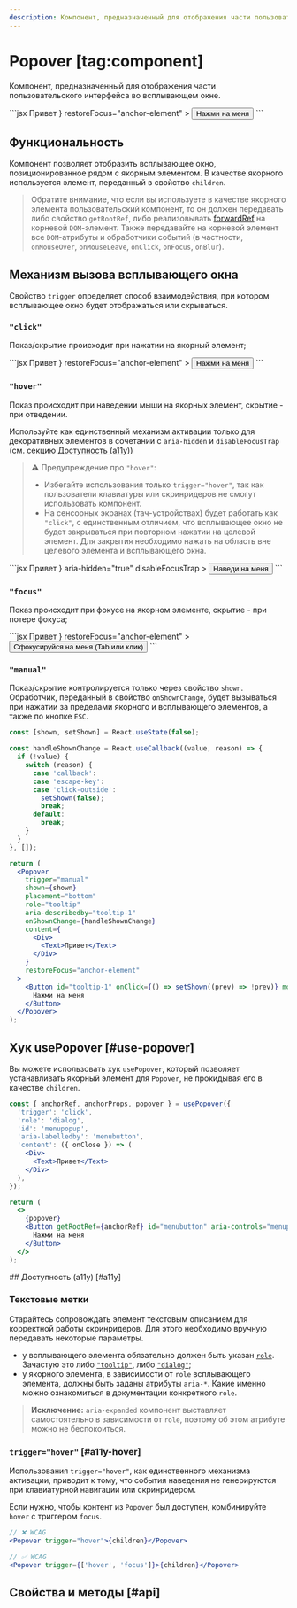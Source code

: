 ```yaml
---
description: Компонент, предназначенный для отображения части пользовательского интерфейса во всплывающем окне.
---
```


<Overview group="modals">

# Popover [tag:component]

Компонент, предназначенный для отображения части пользовательского интерфейса во всплывающем окне.

</Overview>

<Playground>
  ```jsx
  <Popover
    placement="bottom"
    role="tooltip"
    aria-describedby="tooltip-1"
    content={
      <Div>
        <Text>Привет</Text>
      </Div>
    }
    restoreFocus="anchor-element"
  >
    <Button id="tooltip-1" mode="outline">
      Нажми на меня
    </Button>
  </Popover>
  ```
</Playground>

## Функциональность

Компонент позволяет отобразить всплывающее окно, позиционированное рядом с якорным элементом.
В качестве якорного используется элемент, переданный в свойство `children`.

> Обратите внимание, что если вы используете в качестве якорного элемента пользовательский компонент, то
> он должен передавать либо свойство `getRootRef`, либо реализовывать [forwardRef](https://react.dev/reference/react/forwardRef)
> на корневой `DOM`-элемент.
> Также передавайте на корневой элемент все `DOM`-атрибуты и обработчики событий
> (в частности, `onMouseOver`, `onMouseLeave`, `onClick`, `onFocus`, `onBlur`).

## Механизм вызова всплывающего окна

Свойство `trigger` определяет способ взаимодействия, при котором всплывающее окно будет отображаться или скрываться.

### `"click"`

Показ/скрытие происходит при нажатии на якорный элемент;

<Playground>
  ```jsx
  <Popover
    placement="bottom"
    role="tooltip"
    aria-describedby="tooltip-1"
    content={
      <Div>
        <Text>Привет</Text>
      </Div>
    }
    restoreFocus="anchor-element"
  >
    <Button id="tooltip-1" mode="outline">
      Нажми на меня
    </Button>
  </Popover>
  ```
</Playground>

### `"hover"`

Показ происходит при наведении мыши на якорных элемент, скрытие - при отведении.

Используйте как единственный механизм активации только для декоративных элементов в сочетании с `aria-hidden` и `disableFocusTrap` (см. секцию [Доступность (a11y)](#a11y))

> ⚠️ Предупреждение про `"hover"`:
>
> - Избегайте использования только `trigger="hover"`, так как пользователи клавиатуры или скринридеров не смогут использовать компонент.
> - На сенсорных экранах (тач-устройствах) будет работать как `"click"`, с единственным отличием, что всплывающее окно
>   не будет закрываться при повторном нажатии на целевой элемент. Для закрытия необходимо нажать
>   на область вне целевого элемента и всплывающего окна.

<Playground>
  ```jsx
  <Popover
    trigger="hover"
    placement="bottom"
    content={
      <Div>
        <Text>Привет</Text>
      </Div>
    }
    aria-hidden="true"
    disableFocusTrap
  >
    <Button mode="outline">Наведи на меня</Button>
  </Popover>
  ```
</Playground>

### `"focus"`

Показ происходит при фокусе на якорном элементе, скрытие - при потере фокуса;

<Playground>
  ```jsx
  <Popover
    trigger="focus"
    placement="bottom"
    role="tooltip"
    aria-describedby="tooltip-1"
    content={
      <Div>
        <Text>Привет</Text>
      </Div>
    }
    restoreFocus="anchor-element"
  >
    <Button id="tooltip-1" mode="outline">
      Сфокусируйся на меня (Tab или клик)
    </Button>
  </Popover>
  ```
</Playground>

### `"manual"`

Показ/скрытие контролируется только через свойство `shown`.
Обработчик, переданный в свойство `onShownChange`, будет вызываться при нажатии за пределами якорного и всплывающего элементов,
а также по кнопке `ESC`.

<Playground>

```jsx
const [shown, setShown] = React.useState(false);

const handleShownChange = React.useCallback((value, reason) => {
  if (!value) {
    switch (reason) {
      case 'callback':
      case 'escape-key':
      case 'click-outside':
        setShown(false);
        break;
      default:
        break;
    }
  }
}, []);

return (
  <Popover
    trigger="manual"
    shown={shown}
    placement="bottom"
    role="tooltip"
    aria-describedby="tooltip-1"
    onShownChange={handleShownChange}
    content={
      <Div>
        <Text>Привет</Text>
      </Div>
    }
    restoreFocus="anchor-element"
  >
    <Button id="tooltip-1" onClick={() => setShown((prev) => !prev)} mode="outline">
      Нажми на меня
    </Button>
  </Popover>
);
```

</Playground>

## Хук usePopover [#use-popover]

Вы можете использовать хук `usePopover`, который позволяет устанавливать якорный элемент для `Popover`,
не прокидывая его в качестве `children`.

<Playground>

```jsx
const { anchorRef, anchorProps, popover } = usePopover({
  'trigger': 'click',
  'role': 'dialog',
  'id': 'menupopup',
  'aria-labelledby': 'menubutton',
  'content': ({ onClose }) => (
    <Div>
      <Text>Привет</Text>
    </Div>
  ),
});

return (
  <>
    {popover}
    <Button getRootRef={anchorRef} id="menubutton" aria-controls="menupopup" {...anchorProps}>
      Нажми на меня
    </Button>
  </>
);
```

</Playground>
## Доступность (a11y) [#a11y]

### Текстовые метки

Старайтесь сопровождать элемент текстовым описанием для корректной работы скринридеров. Для этого
необходимо вручную передавать некоторые параметры.

- у всплывающего элемента обязательно должен быть указан [`role`](https://developer.mozilla.org/en-US/docs/Web/Accessibility/ARIA/Roles).
  Зачастую это либо [`"tooltip"`](https://developer.mozilla.org/en-US/docs/Web/Accessibility/ARIA/Roles/tooltip_role), либо [`"dialog"`](https://developer.mozilla.org/en-US/docs/Web/Accessibility/ARIA/Roles/dialog_role);
- у якорного элемента, в зависимости от `role` всплывающего элемента, должны быть заданы атрибуты
  `aria-*`. Какие именно можно ознакомиться в документации конкретного `role`.

> **Исключение:** `aria-expanded` компонент выставляет самостоятельно в зависимости от `role`,
> поэтому об этом атрибуте можно не беспокоиться.

### `trigger="hover"` [#a11y-hover]

Использования `trigger="hover"`, как единственного механизма активации, приводит к тому, что события наведения не генерируются при клавиатурной навигации или скринридером.

Если нужно, чтобы контент из `Popover` был доступен, комбинируйте `hover` с триггером `focus`.

```jsx
// ❌ WCAG
<Popover trigger="hover">{children}</Popover>

// ✅ WCAG
<Popover trigger={['hover', 'focus']}>{children}</Popover>
```

## Свойства и методы [#api]

<PropsTable name="Popover" />
